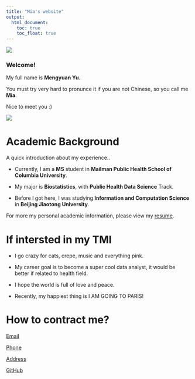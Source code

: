 ```yaml
---
title: "Mia's website"
output: 
  html_document:
    toc: true
    toc_float: true
---
```

![](pics/tianzhong.GIF)

### Welcome!

My full name is **Mengyuan Yu.** 

You must try very hard to pronunce it if you are not Chinese, so you call me **Mia**.

Nice to meet you :)

![](pics/self.jpeg)

# Academic Background

A quick introduction about my experience..

* Currently, I am a **MS** student in **Mailman Public Health School of Columbia University**.

* My major is **Biostatistics**, with **Public Health Data Science** Track.

* Before I got here, I was studying **Information and Computation Science** in **Beijing Jiaotong University**.

For more my personal academic information, please view my [resume](Resume-my.pdf).

# If intersted in my TMI 

* I go crazy for cats, crepe, music and everything pink.

* My career goal is to become a super cool data analyst, it would be better if related to health field.

* I hope the world is full of love and peace.

* Recently, my happiest thing is I AM GOING TO PARIS!

# How to contract me?

[Email](mailto:my2838@cumc.columbia.edu)

[Phone](tel:+19296574130)

[Address](https://www.google.com.hk/maps/place/50+Haven+Ave,+New+York,+NY+10032/@40.8433044,-73.9433439,17z/data=!3m1!4b1!4m6!3m5!1s0x89c2f6995f00d757:0x9197d7a13a9fc3a2!8m2!3d40.8433044!4d-73.9433439!16s%2Fg%2F11c2brln69?entry=ttu)

[GitHub]()
